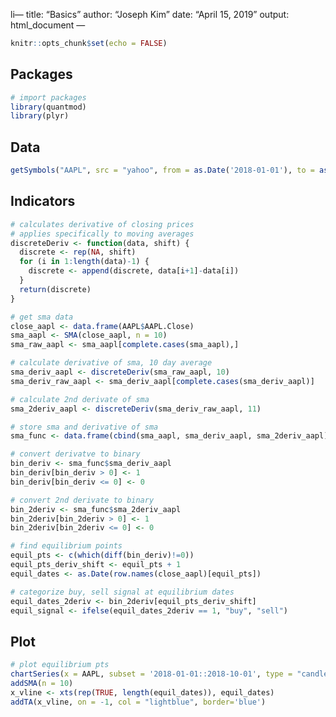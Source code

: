 li---
title: "Basics"
author: "Joseph Kim"
date: "April 15, 2019"
output: html_document
---

```r
knitr::opts_chunk$set(echo = FALSE)
```

## Packages

```r
# import packages
library(quantmod)
library(plyr)
```

## Data

```r
getSymbols("AAPL", src = "yahoo", from = as.Date('2018-01-01'), to = as.Date('2018-10-01'))
```

## Indicators 

```r
# calculates derivative of closing prices
# applies specifically to moving averages
discreteDeriv <- function(data, shift) {
  discrete <- rep(NA, shift)
  for (i in 1:length(data)-1) {
    discrete <- append(discrete, data[i+1]-data[i])
  }
  return(discrete)
}
```

```r
# get sma data
close_aapl <- data.frame(AAPL$AAPL.Close)
sma_aapl <- SMA(close_aapl, n = 10)
sma_raw_aapl <- sma_aapl[complete.cases(sma_aapl),]
```

```r
# calculate derivative of sma, 10 day average
sma_deriv_aapl <- discreteDeriv(sma_raw_aapl, 10)
sma_deriv_raw_aapl <- sma_deriv_aapl[complete.cases(sma_deriv_aapl)]
```

```r
# calculate 2nd derivate of sma
sma_2deriv_aapl <- discreteDeriv(sma_deriv_raw_aapl, 11)
```

```r
# store sma and derivative of sma
sma_func <- data.frame(cbind(sma_aapl, sma_deriv_aapl, sma_2deriv_aapl))
```

```r
# convert derivatve to binary
bin_deriv <- sma_func$sma_deriv_aapl
bin_deriv[bin_deriv > 0] <- 1
bin_deriv[bin_deriv <= 0] <- 0

# convert 2nd derivate to binary
bin_2deriv <- sma_func$sma_2deriv_aapl
bin_2deriv[bin_2deriv > 0] <- 1
bin_2deriv[bin_2deriv <= 0] <- 0

# find equilibrium points
equil_pts <- c(which(diff(bin_deriv)!=0))
equil_pts_deriv_shift <- equil_pts + 1
equil_dates <- as.Date(row.names(close_aapl)[equil_pts])

# categorize buy, sell signal at equilibrium dates
equil_dates_2deriv <- bin_2deriv[equil_pts_deriv_shift]
equil_signal <- ifelse(equil_dates_2deriv == 1, "buy", "sell")
```

## Plot

```r
# plot equilibrium pts
chartSeries(x = AAPL, subset = '2018-01-01::2018-10-01', type = "candlesticks", theme = chartTheme("white"), up.col = "green", dn.col = "red") 
addSMA(n = 10)
x_vline <- xts(rep(TRUE, length(equil_dates)), equil_dates)
addTA(x_vline, on = -1, col = "lightblue", border='blue')
```

